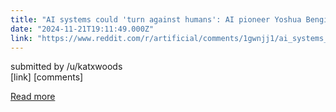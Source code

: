 ```yaml
---
title: "AI systems could 'turn against humans': AI pioneer Yoshua Bengio warns of artificial intelligence risks"
date: "2024-11-21T19:11:49.000Z"
link: "https://www.reddit.com/r/artificial/comments/1gwnjj1/ai_systems_could_turn_against_humans_ai_pioneer/"
---
```


submitted by    /u/katxwoods  
 [link]   [comments]

[Read more](https://www.reddit.com/r/artificial/comments/1gwnjj1/ai_systems_could_turn_against_humans_ai_pioneer/)
